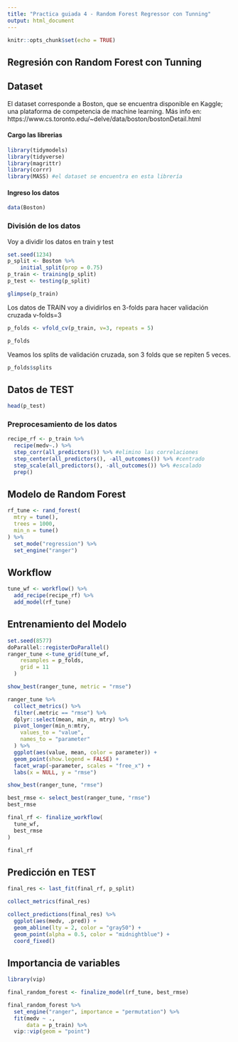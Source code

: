 ```yaml
---
title: "Practica guiada 4 - Random Forest Regressor con Tunning"
output: html_document
---
```


```r
knitr::opts_chunk$set(echo = TRUE)
```

## Regresión con Random Forest con Tunning

## Dataset

El dataset corresponde a Boston, que se encuentra disponible en Kaggle; una plataforma de competencia de machine learning. 
Más info en: https://www.cs.toronto.edu/~delve/data/boston/bostonDetail.html 


#### Cargo las librerias

```r
library(tidymodels)
library(tidyverse)
library(magrittr)
library(corrr)
library(MASS) #el dataset se encuentra en esta librería 
```

#### Ingreso los datos

```r
data(Boston)
```



### División de los datos

Voy a dividir los datos en train y test
```r
set.seed(1234)
p_split <- Boston %>%
    initial_split(prop = 0.75)
p_train <- training(p_split)
p_test <- testing(p_split)

glimpse(p_train)
```



Los datos de TRAIN voy a dividirlos en 3-folds para hacer validación cruzada v-folds=3
```r
p_folds <- vfold_cv(p_train, v=3, repeats = 5)
```

```r
p_folds
```


Veamos los splits de validación cruzada, son 3 folds que se repiten 5 veces. 
```r
p_folds$splits
```



## Datos de TEST
```r
head(p_test)
```



### Preprocesamiento de los datos

```r
recipe_rf <- p_train %>%
  recipe(medv~.) %>%
  step_corr(all_predictors()) %>% #elimino las correlaciones
  step_center(all_predictors(), -all_outcomes()) %>% #centrado
  step_scale(all_predictors(), -all_outcomes()) %>% #escalado
  prep() 
```


## Modelo de Random Forest

```r
rf_tune <- rand_forest(
  mtry = tune(),
  trees = 1000,
  min_n = tune()
) %>%
  set_mode("regression") %>%
  set_engine("ranger")
```


## Workflow


```r
tune_wf <- workflow() %>%
  add_recipe(recipe_rf) %>%
  add_model(rf_tune)
```




## Entrenamiento del Modelo

```r
set.seed(8577)
doParallel::registerDoParallel()
ranger_tune <-tune_grid(tune_wf,
    resamples = p_folds,
    grid = 11
  )
```


```r
show_best(ranger_tune, metric = "rmse")
```




```r
ranger_tune %>%
  collect_metrics() %>%
  filter(.metric == "rmse") %>%
  dplyr::select(mean, min_n, mtry) %>%
  pivot_longer(min_n:mtry,
    values_to = "value",
    names_to = "parameter"
  ) %>%
  ggplot(aes(value, mean, color = parameter)) +
  geom_point(show.legend = FALSE) +
  facet_wrap(~parameter, scales = "free_x") +
  labs(x = NULL, y = "rmse")

```



```r
show_best(ranger_tune, "rmse")

```


```r
best_rmse <- select_best(ranger_tune, "rmse")
best_rmse
```

```r
final_rf <- finalize_workflow(
  tune_wf,
  best_rmse
)

final_rf
```


## Predicción en TEST
```r
final_res <- last_fit(final_rf, p_split)

collect_metrics(final_res)
```


```r
collect_predictions(final_res) %>%
  ggplot(aes(medv, .pred)) +
  geom_abline(lty = 2, color = "gray50") +
  geom_point(alpha = 0.5, color = "midnightblue") +
  coord_fixed()
```

## Importancia de variables

```r
library(vip)

final_random_forest <- finalize_model(rf_tune, best_rmse)

final_random_forest %>%
  set_engine("ranger", importance = "permutation") %>%
  fit(medv ~ .,
      data = p_train) %>%
  vip::vip(geom = "point")
```
